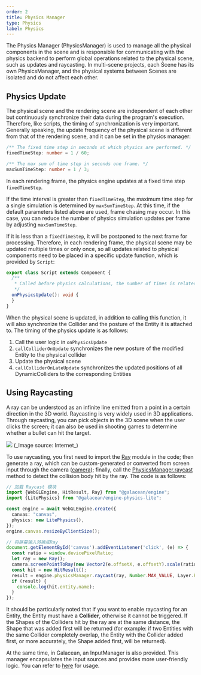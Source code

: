 ```yaml
---
order: 2
title: Physics Manager
type: Physics
label: Physics
---
```


The Physics Manager (PhysicsManager) is used to manage all the physical components in the scene and is responsible for communicating with the physics backend to perform global operations related to the physical scene, such as updates and raycasting. In multi-scene projects, each Scene has its own PhysicsManager, and the physical systems between Scenes are isolated and do not affect each other.

## Physics Update

The physical scene and the rendering scene are independent of each other but continuously synchronize their data during the program's execution. Therefore, like scripts, the timing of synchronization is very important. Generally speaking, the update frequency of the physical scene is different from that of the rendering scene, and it can be set in the physics manager:

```typescript
/** The fixed time step in seconds at which physics are performed. */
fixedTimeStep: number = 1 / 60;

/** The max sum of time step in seconds one frame. */
maxSumTimeStep: number = 1 / 3;
```

In each rendering frame, the physics engine updates at a fixed time step `fixedTimeStep`.

If the time interval is greater than `fixedTimeStep`, the maximum time step for a single simulation is determined by `maxSumTimeStep`. At this time, if the default parameters listed above are used, frame chasing may occur.
In this case, you can reduce the number of physics simulation updates per frame by adjusting `maxSumTimeStep`.

If it is less than a `fixedTimeStep`, it will be postponed to the next frame for processing. Therefore, in each rendering frame, the physical scene may be updated multiple times or only once, so all updates related to physical components need to be placed in a specific update function, which is provided by `Script`:

```typescript
export class Script extends Component {
  /**
   * Called before physics calculations, the number of times is related to the physical update frequency.
   */
  onPhysicsUpdate(): void {
  }
}
```

When the physical scene is updated, in addition to calling this function, it will also synchronize the Collider and the posture of the Entity it is attached to. The timing of the physics update is as follows:

1. Call the user logic in `onPhysicsUpdate`
2. `callColliderOnUpdate` synchronizes the new posture of the modified Entity to the physical collider
3. Update the physical scene
4. `callColliderOnLateUpdate` synchronizes the updated positions of all DynamicColliders to the corresponding Entities

## Using Raycasting

<playground src="physx-raycast.ts"></playground>

A ray can be understood as an infinite line emitted from a point in a certain direction in the 3D world. Raycasting is very widely used in 3D applications. Through raycasting, you can pick objects in the 3D scene when the user clicks the screen; it can also be used in shooting games to determine whether a bullet can hit the target.

<Image src="https://gw.alipayobjects.com/mdn/rms_7c464e/afts/img/A*SHM1RI49Bd4AAAAAAAAAAAAAARQnAQ" />
(_Image source: Internet_)

To use raycasting, you first need to import the [Ray](/apis/math/#Ray) module in the code; then generate a ray, which can be custom-generated or converted from screen input through the camera ([camera](/apis/core/#Camera-viewportPointToRay)); finally, call the [PhysicsManager.raycast](/apis/core/#PhysicsManager-raycast) method to detect the collision body hit by the ray. The code is as follows:

```typescript
// 加载 Raycast 模块
import {WebGLEngine, HitResult, Ray} from "@galacean/engine";
import {LitePhysics} from "@galacean/engine-physics-lite";

const engine = await WebGLEngine.create({
  canvas: "canvas",
  physics: new LitePhysics(),
});
engine.canvas.resizeByClientSize();

// 将屏幕输入转换成Ray
document.getElementById('canvas').addEventListener('click', (e) => {
  const ratio = window.devicePixelRatio;
  let ray = new Ray();
  camera.screenPointToRay(new Vector2(e.offsetX, e.offsetY).scale(ratio), ray);
  const hit = new HitResult();
  result = engine.physicsManager.raycast(ray, Number.MAX_VALUE, Layer.Everything, hit);
  if (result) {
    console.log(hit.entity.name);
  }
});
```

It should be particularly noted that if you want to enable raycasting for an Entity, the Entity must have a **Collider**, otherwise it cannot be triggered. If the Shapes of the Colliders hit by the ray are at the same distance, the Shape that was added first will be returned (for example: if two Entities with the same Collider completely overlap, the Entity with the Collider added first, or more accurately, the Shape added first, will be returned).

At the same time, in Galacean, an InputManager is also provided. This manager encapsulates the input sources and provides more user-friendly logic. You can refer to [here](/en/docs/input) for usage.
